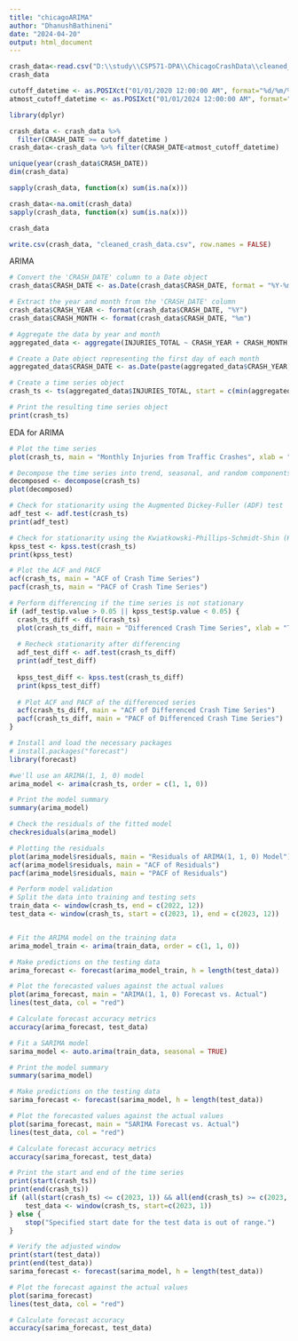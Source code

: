 ---
title: "chicagoARIMA"
author: "DhanushBathineni"
date: "2024-04-20"
output: html_document
---

```{r}
crash_data<-read.csv("D:\\study\\CSP571-DPA\\ChicagoCrashData\\cleaned_crash_data.csv",header = TRUE)
crash_data
```
```{r}
cutoff_datetime <- as.POSIXct("01/01/2020 12:00:00 AM", format="%d/%m/%Y %I:%M:%S %p", tz="America/Chicago")
atmost_cutoff_datetime <- as.POSIXct("01/01/2024 12:00:00 AM", format="%d/%m/%Y %I:%M:%S %p", tz="America/Chicago")

library(dplyr)

crash_data <- crash_data %>%
  filter(CRASH_DATE >= cutoff_datetime )
crash_data<-crash_data %>% filter(CRASH_DATE<atmost_cutoff_datetime)

```
```{r}
unique(year(crash_data$CRASH_DATE))
dim(crash_data)
```
```{r}
sapply(crash_data, function(x) sum(is.na(x)))
```

```{r}
crash_data<-na.omit(crash_data)
sapply(crash_data, function(x) sum(is.na(x)))

```
```{r}
crash_data
```
```{r}
write.csv(crash_data, "cleaned_crash_data.csv", row.names = FALSE)

```


ARIMA
```{r}

# Convert the 'CRASH_DATE' column to a Date object
crash_data$CRASH_DATE <- as.Date(crash_data$CRASH_DATE, format = "%Y-%m-%d")  # Adjust the format if necessary

# Extract the year and month from the 'CRASH_DATE' column
crash_data$CRASH_YEAR <- format(crash_data$CRASH_DATE, "%Y")
crash_data$CRASH_MONTH <- format(crash_data$CRASH_DATE, "%m")

# Aggregate the data by year and month
aggregated_data <- aggregate(INJURIES_TOTAL ~ CRASH_YEAR + CRASH_MONTH, data = crash_data, FUN = sum)

# Create a Date object representing the first day of each month
aggregated_data$CRASH_DATE <- as.Date(paste(aggregated_data$CRASH_YEAR, aggregated_data$CRASH_MONTH, "01", sep = "-"))

# Create a time series object
crash_ts <- ts(aggregated_data$INJURIES_TOTAL, start = c(min(aggregated_data$CRASH_YEAR), min(aggregated_data$CRASH_MONTH)), frequency = 12)

# Print the resulting time series object
print(crash_ts)
```

EDA for ARIMA
```{r}

# Plot the time series
plot(crash_ts, main = "Monthly Injuries from Traffic Crashes", xlab = "Time", ylab = "Number of Injuries")

# Decompose the time series into trend, seasonal, and random components
decomposed <- decompose(crash_ts)
plot(decomposed)

# Check for stationarity using the Augmented Dickey-Fuller (ADF) test
adf_test <- adf.test(crash_ts)
print(adf_test)

# Check for stationarity using the Kwiatkowski-Phillips-Schmidt-Shin (KPSS) test
kpss_test <- kpss.test(crash_ts)
print(kpss_test)

# Plot the ACF and PACF
acf(crash_ts, main = "ACF of Crash Time Series")
pacf(crash_ts, main = "PACF of Crash Time Series")

# Perform differencing if the time series is not stationary
if (adf_test$p.value > 0.05 || kpss_test$p.value < 0.05) {
  crash_ts_diff <- diff(crash_ts)
  plot(crash_ts_diff, main = "Differenced Crash Time Series", xlab = "Time", ylab = "Number of Injuries")
  
  # Recheck stationarity after differencing
  adf_test_diff <- adf.test(crash_ts_diff)
  print(adf_test_diff)
  
  kpss_test_diff <- kpss.test(crash_ts_diff)
  print(kpss_test_diff)
  
  # Plot ACF and PACF of the differenced series
  acf(crash_ts_diff, main = "ACF of Differenced Crash Time Series")
  pacf(crash_ts_diff, main = "PACF of Differenced Crash Time Series")
}
```


```{r}
# Install and load the necessary packages
# install.packages("forecast")
library(forecast)

#we'll use an ARIMA(1, 1, 0) model
arima_model <- arima(crash_ts, order = c(1, 1, 0))

# Print the model summary
summary(arima_model)

# Check the residuals of the fitted model
checkresiduals(arima_model)

# Plotting the residuals
plot(arima_model$residuals, main = "Residuals of ARIMA(1, 1, 0) Model")
acf(arima_model$residuals, main = "ACF of Residuals")
pacf(arima_model$residuals, main = "PACF of Residuals")

# Perform model validation
# Split the data into training and testing sets
train_data <- window(crash_ts, end = c(2022, 12))
test_data <- window(crash_ts, start = c(2023, 1), end = c(2023, 12))


# Fit the ARIMA model on the training data
arima_model_train <- arima(train_data, order = c(1, 1, 0))

# Make predictions on the testing data
arima_forecast <- forecast(arima_model_train, h = length(test_data))

# Plot the forecasted values against the actual values
plot(arima_forecast, main = "ARIMA(1, 1, 0) Forecast vs. Actual")
lines(test_data, col = "red")

# Calculate forecast accuracy metrics
accuracy(arima_forecast, test_data)
```


```{r}
# Fit a SARIMA model
sarima_model <- auto.arima(train_data, seasonal = TRUE)

# Print the model summary
summary(sarima_model)

# Make predictions on the testing data
sarima_forecast <- forecast(sarima_model, h = length(test_data))

# Plot the forecasted values against the actual values
plot(sarima_forecast, main = "SARIMA Forecast vs. Actual")
lines(test_data, col = "red")

# Calculate forecast accuracy metrics
accuracy(sarima_forecast, test_data)
```


```{r}
# Print the start and end of the time series
print(start(crash_ts))
print(end(crash_ts))
if (all(start(crash_ts) <= c(2023, 1)) && all(end(crash_ts) >= c(2023, 1))) {
    test_data <- window(crash_ts, start=c(2023, 1))
} else {
    stop("Specified start date for the test data is out of range.")
}

# Verify the adjusted window
print(start(test_data))
print(end(test_data))
sarima_forecast <- forecast(sarima_model, h = length(test_data))

# Plot the forecast against the actual values
plot(sarima_forecast)
lines(test_data, col = "red")

# Calculate forecast accuracy
accuracy(sarima_forecast, test_data)



```


